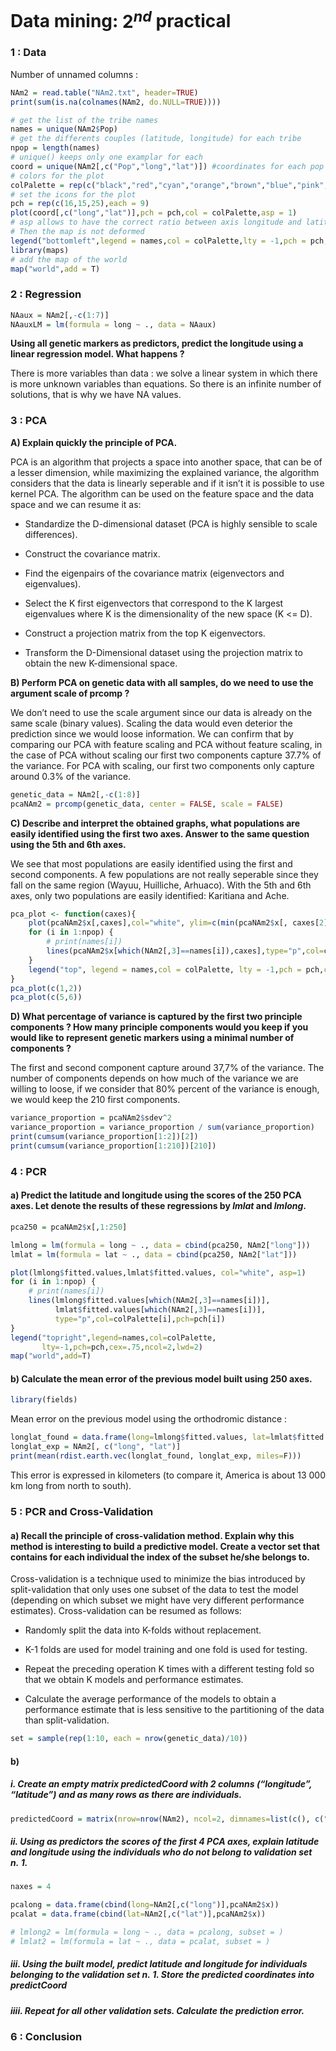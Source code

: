 
# Data mining: $2^{nd}$ practical

### 1 : Data 

Number of unnamed columns : 
```r
NAm2 = read.table("NAm2.txt", header=TRUE)
print(sum(is.na(colnames(NAm2, do.NULL=TRUE))))
```

```r
# get the list of the tribe names
names = unique(NAm2$Pop)
# get the differents couples (latitude, longitude) for each tribe
npop = length(names)
# unique() keeps only one examplar for each
coord = unique(NAm2[,c("Pop","long","lat")]) #coordinates for each pop
# colors for the plot
colPalette = rep(c("black","red","cyan","orange","brown","blue","pink","purple","darkgreen"),3)
# set the icons for the plot
pch = rep(c(16,15,25),each = 9)
plot(coord[,c("long","lat")],pch = pch,col = colPalette,asp = 1)
# asp allows to have the correct ratio between axis longitude and latitude
# Then the map is not deformed
legend("bottomleft",legend = names,col = colPalette,lty = -1,pch = pch,cex = .75,ncol = 2,lwd = 2)
library(maps)
# add the map of the world
map("world",add = T)
```

### 2 : Regression
```r
NAaux = NAm2[,-c(1:7)]
NAauxLM = lm(formula = long ~ ., data = NAaux)
```
**Using all genetic markers as predictors, predict the longitude using a linear regression model. What happens ?**

There is more variables than data : we solve a linear system in which there is more unknown variables than equations. So there is an infinite number of solutions, that is why we have NA values.


### 3 : PCA

**A) Explain quickly the principle of PCA.**

PCA is an algorithm that projects a space into another space, that can be of a lesser dimension, while maximizing the explained variance, the algorithm considers that the data is linearly seperable and if it isn't it is possible to use kernel PCA.
The algorithm can be used on the feature space and the data space and we can resume it as:

* Standardize the D-dimensional dataset (PCA is highly sensible to scale differences).

* Construct the covariance matrix.

* Find the eigenpairs of the covariance matrix (eigenvectors and eigenvalues).

* Select the K first eigenvectors that correspond to the K largest eigenvalues where K is the dimensionality of the new space (K <= D).

* Construct a projection matrix from the top K eigenvectors.

* Transform the D-Dimensional dataset using the projection matrix to obtain the new K-dimensional space.

**B) Perform PCA on genetic data with all samples, do we need to use the argument scale of prcomp ?**

We don't need to use the scale argument since our data is already on the same scale (binary values). Scaling the data would even deterior the prediction since we would loose information.
We can confirm that by comparing our PCA with feature scaling and PCA without feature scaling, in the case of PCA without scaling our first two components capture 37.7% of the variance. For PCA with scaling, our first two components only capture around 0.3% of the variance.

```r
genetic_data = NAm2[,-c(1:8)]
pcaNAm2 = prcomp(genetic_data, center = FALSE, scale = FALSE)
```

**C) Describe and interpret the obtained graphs, what populations are easily identified using the first two axes. Answer to the same question using the 5th and 6th axes.**

We see that most populations are easily identified using the first and second components. A few populations are not really seperable since they fall on the same region (Wayuu, Huilliche, Arhuaco).
With the 5th and 6th axes, only two populations are easily identified: Karitiana and Ache.
```r
pca_plot <- function(caxes){
	plot(pcaNAm2$x[,caxes],col="white", ylim=c(min(pcaNAm2$x[, caxes[2]]), max(pcaNAm2$x[, caxes[2]]) + 20))
	for (i in 1:npop) {
		# print(names[i])
		lines(pcaNAm2$x[which(NAm2[,3]==names[i]),caxes],type="p",col=colPalette[i],pch=pch[i])
	}
	legend("top", legend = names,col = colPalette, lty = -1,pch = pch,cex = .75,ncol = 3,lwd = 2)
}
pca_plot(c(1,2))
pca_plot(c(5,6))
```

**D) What percentage of variance is captured by the first two principle components ? How many principle components would you keep if you would like to represent genetic markers using a minimal number of components ?**

The first and second component capture around 37,7% of the variance. The number of components depends on how much of the variance we are willing to loose, if we consider that 80% percent of the variance is enough, we would keep the 210 first components.

```r
variance_proportion = pcaNAm2$sdev^2
variance_proportion = variance_proportion / sum(variance_proportion)
print(cumsum(variance_proportion[1:2])[2])
print(cumsum(variance_proportion[1:210])[210])
```


### 4 : PCR
#### a) Predict the latitude and longitude using the scores of the 250 PCA axes. Let denote the results of these regressions by *lmlat* and *lmlong*.

```r
pca250 = pcaNAm2$x[,1:250]

lmlong = lm(formula = long ~ ., data = cbind(pca250, NAm2["long"]))
lmlat = lm(formula = lat ~ ., data = cbind(pca250, NAm2["lat"]))

plot(lmlong$fitted.values,lmlat$fitted.values, col="white", asp=1)
for (i in 1:npop) {
	# print(names[i])
	lines(lmlong$fitted.values[which(NAm2[,3]==names[i])],
		  lmlat$fitted.values[which(NAm2[,3]==names[i])],
		  type="p",col=colPalette[i],pch=pch[i])
}
legend("topright",legend=names,col=colPalette,
	   lty=-1,pch=pch,cex=.75,ncol=2,lwd=2)
map("world",add=T)
```

#### b) Calculate the mean error of the previous model built using 250 axes.
```r
library(fields)
```

Mean error on the previous model using the orthodromic distance :
```r
longlat_found = data.frame(long=lmlong$fitted.values, lat=lmlat$fitted.values)
longlat_exp = NAm2[, c("long", "lat")]
print(mean(rdist.earth.vec(longlat_found, longlat_exp, miles=F)))
```
This error is expressed in kilometers (to compare it, America is about 13 000 km long from north to south).

### 5 : PCR and Cross-Validation

#### a) Recall the principle of cross-validation method. Explain why this method is interesting to build a predictive model. Create a vector set that contains for each individual the index of the subset he/she belongs to.

Cross-validation is a technique used to minimize the bias introduced by split-validation that only uses one subset of the data to test the model (depending on which subset we might have very different performance estimates). Cross-validation can be resumed as follows:

* Randomly split the data into K-folds without replacement.

* K-1 folds are used for model training and one fold is used for testing.

* Repeat the preceding operation K times with a different testing fold so that we obtain K models and performance estimates.

* Calculate the average performance of the models to obtain a performance estimate that is less sensitive to the partitioning of the data than split-validation.

```r
set = sample(rep(1:10, each = nrow(genetic_data)/10))
```

#### b)

##### i. Create an empty matrix predictedCoord with 2 columns ("longitude", "latitude") and as many rows as there are individuals.
```r
predictedCoord = matrix(nrow=nrow(NAm2), ncol=2, dimnames=list(c(), c("long", "lat")))
```

##### ii. Using as predictors the scores of the first 4 PCA axes, explain latitude and longitude using the individuals who do not belong to validation set n. 1.
```r
naxes = 4

pcalong = data.frame(cbind(long=NAm2[,c("long")],pcaNAm2$x))
pcalat = data.frame(cbind(lat=NAm2[,c("lat")],pcaNAm2$x))

# lmlong2 = lm(formula = long ~ ., data = pcalong, subset = )
# lmlat2 = lm(formula = lat ~ ., data = pcalat, subset = )
```

##### iii. Using the built model, predict latitude and longitude for individuals belonging to the validation set n. 1. Store the predicted coordinates into predictCoord

##### iiii. Repeat for all other validation sets. Calculate the prediction error.



### 6 : Conclusion
